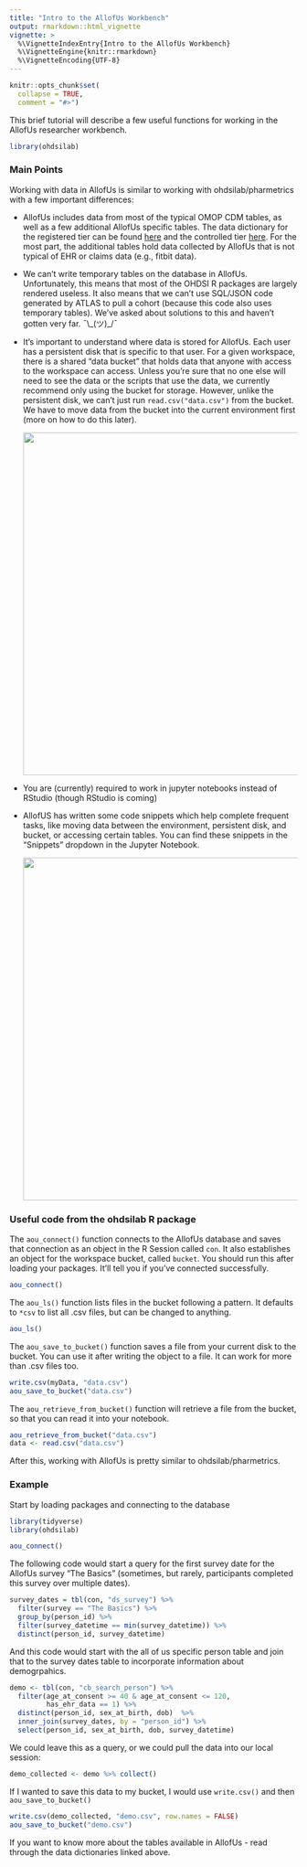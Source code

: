 ```yaml
---
title: "Intro to the AllofUs Workbench"
output: rmarkdown::html_vignette
vignette: >
  %\VignetteIndexEntry{Intro to the AllofUs Workbench}
  %\VignetteEngine{knitr::rmarkdown}
  %\VignetteEncoding{UTF-8}
---
```


```r
knitr::opts_chunk$set(
  collapse = TRUE,
  comment = "#>")
```

This brief tutorial will describe a few useful functions for working in the AllofUs researcher workbench.

```r
library(ohdsilab)
```

### Main Points

Working with data in AllofUs is similar to working with ohdsilab/pharmetrics with a few important differences:

-   AllofUs includes data from most of the typical OMOP CDM tables, as well as a few additional AllofUs specific tables. The data dictionary for the registered tier can be found [here](https://docs.google.com/spreadsheets/d/1HNxLGGKCJFWi5dBXiFgu3nZlV6klMLiHVjqANCu03UY/edit#gid=183931508) and the controlled tier [here](https://docs.google.com/spreadsheets/d/1XLVq84LLd0VZMioF2sPwyiaPw3EFp5c8o1CTWGPH-Yc/edit#gid=183931508). For the most part, the additional tables hold data collected by AllofUs that is not typical of EHR or claims data (e.g., fitbit data).

-   We can't write temporary tables on the database in AllofUs. Unfortunately, this means that most of the OHDSI R packages are largely rendered useless. It also means that we can't use SQL/JSON code generated by ATLAS to pull a cohort (because this code also uses temporary tables). We've asked about solutions to this and haven't gotten very far. ¯\\\_(ツ)\_/¯

-   It's important to understand where data is stored for AllofUs. Each user has a persistent disk that is specific to that user. For a given workspace, there is a shared "data bucket" that holds data that anyone with access to the workspace can access. Unless you're sure that no one else will need to see the data or the scripts that use the data, we currently recommend only using the bucket for storage. However, unlike the persistent disk, we can't just run `read.csv("data.csv")` from the bucket. We have to move data from the bucket into the current environment first (more on how to do this later).

    ![](images/image-169521206.png){width="600"}

-   You are (currently) required to work in jupyter notebooks instead of RStudio (though RStudio is coming)

-   AllofUS has written some code snippets which help complete frequent tasks, like moving data between the environment, persistent disk, and bucket, or accessing certain tables. You can find these snippets in the "Snippets" dropdown in the Jupyter Notebook.

    ![](images/image-1643830709.png){width="600"}

### Useful code from the ohdsilab R package

The `aou_connect()` function connects to the AllofUs database and saves that connection as an object in the R Session called `con`. It also establishes an object for the workspace bucket, called `bucket`. You should run this after loading your packages. It'll tell you if you've connected successfully.

```r
aou_connect()
```

The `aou_ls()` function lists files in the bucket following a pattern. It defaults to `*csv` to list all .csv files, but can be changed to anything.

```r
aou_ls()
```

The `aou_save_to_bucket()` function saves a file from your current disk to the bucket. You can use it after writing the object to a file. It can work for more than .csv files too.

```r
write.csv(myData, "data.csv")
aou_save_to_bucket("data.csv")
```

The `aou_retrieve_from_bucket()` function will retrieve a file from the bucket, so that you can read it into your notebook.

```r
aou_retrieve_from_bucket("data.csv")
data <- read.csv("data.csv")
```

After this, working with AllofUs is pretty similar to ohdsilab/pharmetrics.

### Example

Start by loading packages and connecting to the database

```r
library(tidyverse)
library(ohdsilab)
```

```r
aou_connect()
```

The following code would start a query for the first survey date for the AllofUs survey "The Basics" (sometimes, but rarely, participants completed this survey over multiple dates).

```r
survey_dates = tbl(con, "ds_survey") %>%
  filter(survey == "The Basics") %>%
  group_by(person_id) %>%
  filter(survey_datetime == min(survey_datetime)) %>%
  distinct(person_id, survey_datetime)
```

And this code would start with the all of us specific person table and join that to the survey dates table to incorporate information about demogrpahics.

```r
demo <- tbl(con, "cb_search_person") %>%
  filter(age_at_consent >= 40 & age_at_consent <= 120,
         has_ehr_data == 1) %>%
  distinct(person_id, sex_at_birth, dob)  %>%
  inner_join(survey_dates, by = "person_id") %>%
  select(person_id, sex_at_birth, dob, survey_datetime)
```

We could leave this as a query, or we could pull the data into our local session:

```r
demo_collected <- demo %>% collect()
```

If I wanted to save this data to my bucket, I would use `write.csv()` and then `aou_save_to_bucket()`

```r
write.csv(demo_collected, "demo.csv", row.names = FALSE)
aou_save_to_bucket("demo.csv")

```

If you want to know more about the tables available in AllofUs - read through the data dictionaries linked above.
